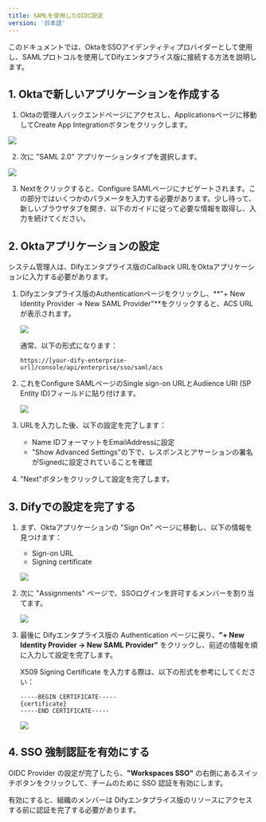 ```yaml
---
title: SAMLを使用したOIDC設定
version: '日本語'
---
```


このドキュメントでは、OktaをSSOアイデンティティプロバイダーとして使用し、SAMLプロトコルを使用してDifyエンタプライス版に接続する方法を説明します。

## 1. Oktaで新しいアプリケーションを作成する

1. Oktaの管理人バックエンドページにアクセスし、Applicationsページに移動してCreate App Integrationボタンをクリックします。

![](https://r2.xmsex.net/2024/10/eac08a1d4b7aa615d1108081b5e99731.png)

2. 次に "SAML 2.0" アプリケーションタイプを選択します。

![](https://r2.xmsex.net/2024/10/409f64e068449c2f9dc9c3e471a36946.png)

3. Nextをクリックすると、Configure SAMLページにナビゲートされます。この部分ではいくつかのパラメータを入力する必要があります。少し待って、新しいブラウザタブを開き、以下のガイドに従って必要な情報を取得し、入力を続けてください。

## 2. Oktaアプリケーションの設定

システム管理人は、Difyエンタプライス版のCallback URLをOktaアプリケーションに入力する必要があります。

1. Difyエンタプライス版のAuthenticationページをクリックし、**"+ New Identity Provider → New SAML Provider"**をクリックすると、ACS URLが表示されます。

   ![](https://assets-docs.dify.ai/2025/05/b5f44f58a5737409eff4b6b674ab63ac.png)

   通常、以下の形式になります：

   ```
   https://[your-dify-enterprise-url]/console/api/enterprise/sso/saml/acs
   ```

2. これをConfigure SAMLページのSingle sign-on URLとAudience URI (SP Entity ID)フィールドに貼り付けます。

   ![](https://assets-docs.dify.ai/2025/05/e6c1a1521306919ab325030adafb2d2b.png)

3. URLを入力した後、以下の設定を完了します：
   * Name IDフォーマットをEmailAddressに設定
   * "Show Advanced Settings"の下で、レスポンスとアサーションの署名がSignedに設定されていることを確認

4. "Next"ボタンをクリックして設定を完了します。

## 3. Difyでの設定を完了する

1. まず、Oktaアプリケーションの "Sign On" ページに移動し、以下の情報を見つけます：
   * Sign-on URL
   * Signing certificate

   ![](https://assets-docs.dify.ai/2025/05/edd232ff0c1e0a28243fdce755f8ea1b.png)

2. 次に "Assignments" ページで、SSOログインを許可するメンバーを割り当てます。

   ![](https://assets-docs.dify.ai/2025/05/7ce55440e9bce1965712e167ab8e8567.png)

3. 最後に Difyエンタプライス版の Authentication ページに戻り、**"+ New Identity Provider → New SAML Provider"** をクリックし、前述の情報を順に入力して設定を完了します。

   X509 Signing Certificate を入力する際は、以下の形式を参考にしてください：

   ```
   -----BEGIN CERTIFICATE-----
   {certificate}
   -----END CERTIFICATE-----
   ```

   ![](https://assets-docs.dify.ai/2025/05/1548ea93cfa68352384295fef8b038e3.png)

## 4. SSO 強制認証を有効にする

OIDC Provider の設定が完了したら、**"Workspaces SSO"** の右側にあるスイッチボタンをクリックして、チームのために SSO 認証を有効にします。

有効にすると、組織のメンバーは Difyエンタプライス版のリソースにアクセスする前に認証を完了する必要があります。
